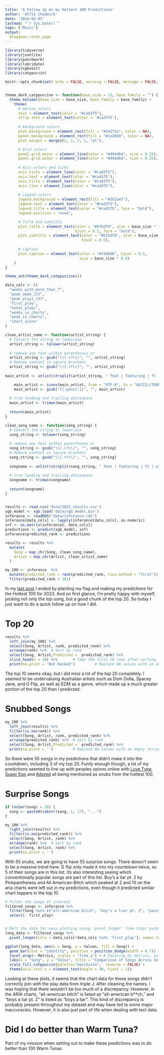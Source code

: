```yaml
---
title: 'A Follow Up on my Hottest 100 Predictions'
author: 'Alfie Chadwick'
date: '2024-02-03'
lastmod: "`r Sys.Date()`"
tags: ['Music']
output:
  blogdown::html_page
---
```



```R

library(tidyverse)
library(jsonlite)
library(patchwork)
library(lubridate)
library(xgboost)
library(catppuccin)

knitr::opts_chunk$set( echo = FALSE, warning = FALSE, message = FALSE, cache = TRUE)


theme_dark_catppuccino <- function(base_size = 11, base_family = "") {
  theme_minimal(base_size = base_size, base_family = base_family) +
    theme(
      # Define colors
      text = element_text(color = "#cad3f5"),
      strip.text = element_text(colour = '#cad3f5'),
      
      # Background colors
      plot.background = element_rect(fill = "#24273a", color = NA),
      panel.background = element_rect(fill = "#1e2030", color = NA),
      plot.margin = margin(2, 2, 2, 2, "pt"),

      # Grid colors
      panel.grid.major = element_line(color = "#494d64", size = 0.25),
      panel.grid.minor = element_line(color = "#494d64", size = 0.25),
      
      # Axis colors and ticks
      axis.ticks = element_line(color = "#cad3f5"),
      axis.text = element_text(color = "#cad3f5"),
      axis.title = element_text(color = "#cad3f5"),
      axis.line = element_line(color = "#cad3f5"),
      
      # Legend colors
      legend.background = element_rect(fill = "#363a4f"),
      legend.text = element_text(color = "#cad3f5"),
      legend.title = element_text(color = "#cad3f5", face = "bold"),
      legend.position = "none",

      # Title and subtitle
      plot.title = element_text(color = "#b7bdf8", size = base_size * 1.2, 
                                hjust = 0.5, face = "bold"),
      plot.subtitle = element_text(color = "#b7bdf8", size = base_size * 0.9,
                                   hjust = 0.5),
                                   
      # Caption
      plot.caption = element_text(color = "#f4dbd6", hjust = 0.5, 
                                  size = base_size * 0.8)
    )
}

theme_set(theme_dark_catppuccino())

```

```R

data_cols <- c(
  "weeks_with_more_than_7",
  "peak_week_JJJ",
  "peak_plays_JJJ",
  "first_play",
  "total_plays",
  "weeks_in_charts",
  "peak_in_charts",
  "chart_score"
)

clean_artist_name <- function(artist_string) {
  # Convert the string to lowercase
  artist_string <- tolower(artist_string)
  
  # remove any text within parentheses or 
  artist_string <- gsub("\\(.+?\\)", "", artist_string)
  # Remove content in square brackets
  artist_string <- gsub("\\[.+?\\]", "", artist_string)
  
main_artist <- unlist(strsplit(artist_string, " feat | featuring | ft | with | x | and | & | vs |, "))[1]

    main_artist <- iconv(main_artist, from = "UTF-8", to = "ASCII//TRANSLIT")
    main_artist <- gsub("[[:punct:]]", "", main_artist)
  
  # trim leading and trailing whitespace
  main_artist <- trimws(main_artist)
  
  return(main_artist)
}

clean_song_name <- function(song_string) {
  # Convert the string to lowercase
  song_string <- tolower(song_string)
  
  # remove any text within parentheses or 
  song_string <- gsub("\\(.+?\\)", "", song_string)
  # Remove content in square brackets
  song_string <- gsub("\\[.+?\\]", "", song_string)
  
  songname <- unlist(strsplit(song_string, " feat | featuring | ft | with "))[1]
  
  # trim leading and trailing whitespace
  songname <- trimws(songname)
  
  return(songname)
}


results <- read.csv('data/2023_results.csv')
xgb_model <- xgb.load('data/xgb_model.bin')
inferance <- readRDS("data/inferance.rds")
inferance[data_cols] <- lapply(inferance[data_cols], as.numeric)
inf <- as.matrix(inferance[, data_cols])
predictions <- predict(xgb_model, inf)
inferance$predicted_rank <- predictions

results <- results %>%
  mutate(
    Song = map_chr(Song, clean_song_name),
    Artist = map_chr(Artist, clean_artist_name)
  )

my_100 <- inferance  %>% 
  mutate(predicted_rank = rank(predicted_rank, ties.method = "first")) %>%
  filter(predicted_rank < 101)
```

In my [last post](/2024/01/26/predicting-the-2023-hottest-100/) I ended by planting my flag and making my predictions for the Hottest 100 for 2023. And on first glance, I'm pretty happy with myself, picking not only the top song, but a good chunk of the top 20. So today I just want to do a quick follow up on how I did.

# Top 20

```R

results %>% 
  left_join(my_100) %>%
  select(Song, Artist, rank, predicted_rank) %>%
  arrange(rank) %>%  # Sort by rank
  select(Song, Artist,Predicted =  predicted_rank) %>%
  slice_head(n = 20) %>%       # Take the first 20 rows after sorting
  print(na.print = 'Not Ranked')         # Replace NA values with an empty string for printing
```

The top 10 seems okay, but i did miss a lot of the top 20 completely. I seemed to be undervaluing Australian artists such as Dom Dolla, Spacey Jane, and G Flip, as well as EDM as a genre, which made up a much greater portion of the top 20 than I predicted.


# Snubbed Songs

```R

my_100 %>%
  left_join(results) %>%
  filter(is.na(rank)) %>%
  select(Song, Artist, rank, predicted_rank) %>%
  arrange(predicted_rank) %>%  # Sort by rank
  select(Song, Artist,Predicted =  predicted_rank) %>%
  print(na.print = '')         # Replace NA values with an empty string for printing
```

So there were 55 songs in my predictions that didn't make it into the countdown, including 3 of my top 20. Funily enough though, a lot of my predictions seemed to line up with peoples opions online with [Love Type](https://www.reddit.com/r/triplej/comments/1adh146/comment/kk1b24c/?utm_source=share&utm_medium=web2x&context=3), [Super Ego](https://www.reddit.com/r/triplej/comments/1adh146/comment/kk16o08/?utm_source=share&utm_medium=web2x&context=3) and [Adored](https://www.reddit.com/r/triplej/comments/1adh146/comment/kk1hqcl/?utm_source=share&utm_medium=web2x&context=3) all being mentioned as snubs from the hottest 100.


# Surprise Songs

```R

if (nchar(song) > 20) {
  song <- paste0(substr(song, 1, 17), "...")
}

my_100 %>%
  right_join(results) %>%
  filter(is.na(predicted_rank)) %>%
  select(Song, Artist, rank) %>%
  arrange(rank) %>%  # Sort by rank
  select(Song, Artist, rank) %>%
  print(na.print = '')
```

With 55 snubs, we are going to have 55 surprise songs. There doesn't seem to be  a massive trend here. G flip only made it into my countdown twice, so 5 of their songs are in this list. Its also interesting seeing which conventionally popular songs are part of this list.  Boy's a liar pt. 2  by Pinkpantheress and All American-Bitch which peaked at 2 and 10 on the aria charts were left out in my predictions, even though it predicted similar chart toppers in the top 10.

```R

# Filter the songs of interest
filtered_songs <- inferance %>%
  filter(Song %in% c("all-american bitch", "boy's a liar pt. 2", "paint the town red", "vampire")) %>%
  select(- first_play)


# Melt the data for easy plotting using 'pivot_longer' from tidyr package
long_data <- filtered_songs %>%
  pivot_longer(cols = data_cols[!data_cols %in% 'first_play'], names_to = "Metrics", values_to = "Values")

ggplot(long_data, aes(x = Song, y = Values, fill = Song)) +
  geom_bar(stat = "identity", position = position_dodge(width = 0.7)) +
  facet_wrap(~ Metrics, scales = "free_y") + # Faceting by metrics, with separate y scales
  labs(x = "Song", y = "Value", title = "Comparison of Songs Across Inferance Features") +
  scale_fill_catppuccin(palette="macchiato",  reverse = FALSE) +
  theme(axis.text.x = element_text(angle = 90, hjust = 1))
```

Looking at these plots, it seems that the chart data for these songs didn't correctly join with the play data from triple J. After cleaning the names, I was hoping that there wouldn't be too much of a discrepancy. However, in the ARIA charts, "all-american bitch" is listed as "all-american b\*\*ch," and "boys a liar pt. 2" is listed as "boys a liar". This kind of discrepancy is probably present throughout my dataset and may have led to some major inaccuracies. However, it is also just part of life when dealing with text data.

# Did I do better than Warm Tuna?

Part of my mission when setting out to make these predictions was to do better than 100 Warm Tunas
